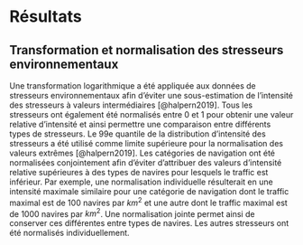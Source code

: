 # Résultats

## Transformation et normalisation des stresseurs environnementaux

Une transformation logarithmique a été appliquée aux données de stresseurs environnementaux afin d'éviter une sous-estimation de l'intensité des stresseurs à valeurs intermédiaires [@halpern2019]. Tous les stresseurs ont également été normalisés entre 0 et 1 pour obtenir une valeur relative d'intensité et ainsi permettre une comparaison entre différents types de stresseurs. Le 99e quantile de la distribution d'intensité des stresseurs a été utilisé comme limite supérieure pour la normalisation des valeurs extrêmes [@halpern2019]. Les catégories de navigation ont été normalisées conjointement afin d'éviter d'attribuer des valeurs d'intensité relative supérieures à des types de navires pour lesquels le traffic est inférieur. Par exemple, une normalisation individuelle résulterait en une intensité maximale similaire pour une catégorie de navigation dont le traffic maximal est de 100 navires par $km^2$ et une autre dont le traffic maximal est de 1000 navires par $km^2$. Une normalisation jointe permet ainsi de conserver ces différentes entre types de navires. Les autres stresseurs ont été normalisés individuellement.
